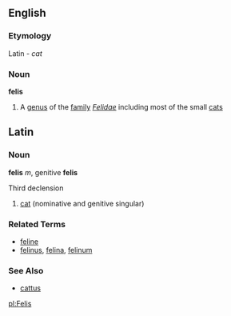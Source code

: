 ==English==
===Etymology===
Latin - ''cat''
===Noun===
'''felis'''
#A [[genus]] of the [[family]] ''[[Felidae]]'' including most of the small [[cat]]s

==Latin==
===Noun===
'''felis''' ''m'', genitive '''felis'''

Third declension

# [[cat]] (nominative and genitive singular)

===Related Terms===
*[[feline]]
*[[felinus]], [[felina]], [[felinum]]

===See Also===
*[[cattus]]

[[pl:Felis]]